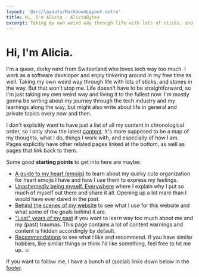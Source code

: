 ```yaml
---
layout: '@src/layouts/MarkdownLayout.astro'
title: Hi, I'm Alicia - AliciaBytes
excerpt: Taking my own weird way through life with lots of sticks, and stones in the way.
---
```



# Hi, I'm Alicia.

I'm a queer, dorky nerd from Switzerland who loves tech way too much. I work as a software developer and enjoy tinkering around in my free time as well. Taking my own weird way through life with lots of sticks, and stones in the way. But that won't stop me. Life doesn't have to be straightforward, so I'm just taking my own weird way and living it to the fullest now. I'm mostly gonna be writing about my journey through the tech industry and my learnings along the way, but might also write about life in general and private topics every now and then.

I don't explicitly want to have just a list of all my content in chronological order, so I only show the latest [content](/content). It's more supposed to be a map of my thoughts, what I do, things I work with, and especially of how I am. Pages explicitly have other related pages linked at the bottom, as well as pages that link back to them.

Some good **starting points** to get into here are maybe:

- [A guide to my heart (emojis)](/a-guide-to-alicias-heart-emojis/) to learn about my quirky cute organization for heart emojis I have and how I use them to express my feelings.
- [Unashemedly being myself. Everywhere](/unashamedly-being-myself-everywhere/) where I explain why I put so much of myself out there and share it all. Opening up a lot mare than I would have ever dared in the past.
- [Behind the scenes of my website](/colophon/) to see what I use for this website and what some of the goals behind it are.
- ["Lost" years of my past](/lost-years-of-my-past/) if you want to learn way too much about me and my (past) traumas. This page contains a lot of content warnings and content is hidden accordingly by default.
- [Recommendations](/recommendations/) to see what I like and recommend. If you have similar hobbies, like similar things or think I'd like something, feel free to hit me up. ☺️

If you want to follow me, I have a bunch of (social) links down below in the [footer](#footer).

<CollectionList collection="content" limit={10} />
